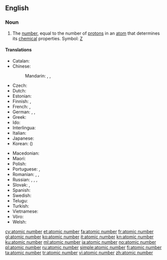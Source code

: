 ==English==

===Noun===
{{en-noun|head=[[atomic]] [[number]]}}
{{wikipedia}}

# {{context|physics|chemistry|lang=en}} The [[number]], equal to the number of [[proton]]s in an [[atom]] that determines its [[chemical]] properties.  Symbol: [[Z]]

====Translations====
{{trans-top|number of protons}}
* Catalan: {{t|ca|nombre atòmic|m}}
* Chinese:
*: Mandarin: {{t+|cmn|原子序數|sc=Hani}}, {{t|cmn|原子序数|tr=yuánzǐ xùshù|sc=Hani}}, {{t+|cmn|原子序|tr=yuánzǐxù|sc=Hani}}
* Czech: {{t+|cs|atomové číslo|n}}
* Dutch: {{t+|nl|atoomnummer|n}}
* Estonian: {{t|et|aatominumber}}
* Finnish: {{t+|fi|järjestysluku}}, {{t+|fi|atomiluku}}
* French: {{t+|fr|numéro atomique|m}}, {{qualifier|less common}} {{t+|fr|nombre atomique|m}}
* German: {{t+|de|Ordnungszahl|f}}, {{t+|de|Kernladungszahl|f}}, {{t|de|Atomnummer|f}}
* Greek: {{t|el|ατομικός αριθμός}}
* Ido: {{t|io|atomala nombro}}
* Interlingua: {{t|ia|numero atomic}}
* Italian: {{t+|it|numero atomico}}
* Japanese: {{t+|ja|原子番号|tr=げんしばんごう, genshi bangō}}
* Korean: {{t+|ko|원자번호|tr=wonja beonho|sc=Kore}} ({{t+|ko|原子番號|sc=Kore}})
{{trans-mid}}
* Macedonian: {{t|mk|атомски број|m|tr=átomski broj}}
* Maori: {{t|mi|tau karihi}}
* Polish: {{t+|pl|liczba atomowa|f}}
* Portuguese: {{t+|pt|número atômico}}, {{t+|pt|número atómico}}
* Romanian: {{t+|ro|număr atomic|n}}, {{t|ro|număr de ordine atomic|n}}, {{t|ro|număr de protoni}}
* Russian: {{t|ru|а́томное число́|n}}, {{t+|ru|а́томный но́мер|m}}, {{t|ru|заря́довое число́|c}} {{qualifier|а́томного ядра́}}, {{t+|ru|поря́дковый но́мер|m}} {{qualifier|хими́ческого элеме́нта}}
* Slovak: {{t|sk|atómové číslo|n}}, {{t|sk|protónové číslo|n}}
* Spanish: {{t+|es|número atómico}}
* Swedish: {{t+|sv|atomnummer|n}}
* Telugu: {{t+|te|పరమాణు సంఖ్య|sc=Telu}}
* Turkish: {{t+|tr|atom numarası}}
* Vietnamese: {{t|vi|số nguyên tử}}
* Võro: {{t|vro|aadomarv}}
* Welsh: {{t+|cy|rhif atomig|m}}
{{trans-bottom}}

[[cy:atomic number]]
[[et:atomic number]]
[[fa:atomic number]]
[[fr:atomic number]]
[[gl:atomic number]]
[[ko:atomic number]]
[[it:atomic number]]
[[kn:atomic number]]
[[ku:atomic number]]
[[ml:atomic number]]
[[ja:atomic number]]
[[no:atomic number]]
[[pl:atomic number]]
[[ru:atomic number]]
[[simple:atomic number]]
[[fi:atomic number]]
[[ta:atomic number]]
[[tr:atomic number]]
[[vi:atomic number]]
[[zh:atomic number]]